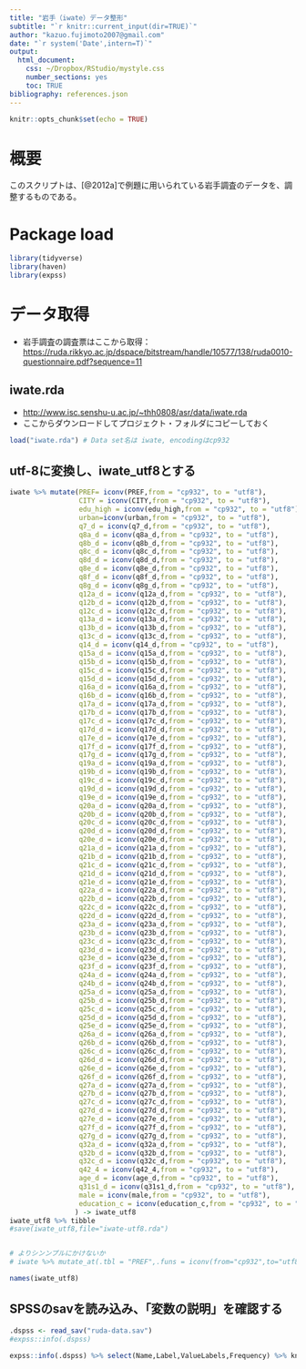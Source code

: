 ```yaml
---
title: "岩手（iwate）データ整形"
subtitle: "`r knitr::current_input(dir=TRUE)`"
author: "kazuo.fujimoto2007@gmail.com"
date: "`r system('Date',intern=T)`"
output: 
  html_document: 
    css: ~/Dropbox/RStudio/mystyle.css
    number_sections: yes
    toc: TRUE
bibliography: references.json
---
```


```r
knitr::opts_chunk$set(echo = TRUE)
```

# 概要

このスクリプトは、[@2012a]で例題に用いられている岩手調査のデータを、調整するものである。

# Package load

```r
library(tidyverse)
library(haven)
library(expss)
```

# データ取得

-   岩手調査の調査票はここから取得：<https://ruda.rikkyo.ac.jp/dspace/bitstream/handle/10577/138/ruda0010-questionnaire.pdf?sequence=11>

## iwate.rda

-   <http://www.isc.senshu-u.ac.jp/~thh0808/asr/data/iwate.rda>
-   ここからダウンロードしてプロジェクト・フォルダにコピーしておく

```r
load("iwate.rda") # Data set名は iwate, encodingはcp932
```

## utf-8に変換し、iwate_utf8とする

```r
iwate %>% mutate(PREF= iconv(PREF,from = "cp932", to = "utf8"),
                 CITY = iconv(CITY,from = "cp932", to = "utf8"),
                 edu_high = iconv(edu_high,from = "cp932", to = "utf8"),
                 urban=iconv(urban,from = "cp932", to = "utf8"),
                 q7_d = iconv(q7_d,from = "cp932", to = "utf8"),
                 q8a_d = iconv(q8a_d,from = "cp932", to = "utf8"),
                 q8b_d = iconv(q8b_d,from = "cp932", to = "utf8"),
                 q8c_d = iconv(q8c_d,from = "cp932", to = "utf8"),
                 q8d_d = iconv(q8d_d,from = "cp932", to = "utf8"),
                 q8e_d = iconv(q8e_d,from = "cp932", to = "utf8"),
                 q8f_d = iconv(q8f_d,from = "cp932", to = "utf8"),
                 q8g_d = iconv(q8g_d,from = "cp932", to = "utf8"),
                 q12a_d = iconv(q12a_d,from = "cp932", to = "utf8"),
                 q12b_d = iconv(q12b_d,from = "cp932", to = "utf8"),
                 q12c_d = iconv(q12c_d,from = "cp932", to = "utf8"),
                 q13a_d = iconv(q13a_d,from = "cp932", to = "utf8"),
                 q13b_d = iconv(q13b_d,from = "cp932", to = "utf8"),
                 q13c_d = iconv(q13c_d,from = "cp932", to = "utf8"),
                 q14_d = iconv(q14_d,from = "cp932", to = "utf8"),
                 q15a_d = iconv(q15a_d,from = "cp932", to = "utf8"),
                 q15b_d = iconv(q15b_d,from = "cp932", to = "utf8"),
                 q15c_d = iconv(q15c_d,from = "cp932", to = "utf8"),
                 q15d_d = iconv(q15d_d,from = "cp932", to = "utf8"),
                 q16a_d = iconv(q16a_d,from = "cp932", to = "utf8"),
                 q16b_d = iconv(q16b_d,from = "cp932", to = "utf8"),
                 q17a_d = iconv(q17a_d,from = "cp932", to = "utf8"),
                 q17b_d = iconv(q17b_d,from = "cp932", to = "utf8"),
                 q17c_d = iconv(q17c_d,from = "cp932", to = "utf8"),
                 q17d_d = iconv(q17d_d,from = "cp932", to = "utf8"),
                 q17e_d = iconv(q17e_d,from = "cp932", to = "utf8"),
                 q17f_d = iconv(q17f_d,from = "cp932", to = "utf8"),
                 q17g_d = iconv(q17g_d,from = "cp932", to = "utf8"),
                 q19a_d = iconv(q19a_d,from = "cp932", to = "utf8"),
                 q19b_d = iconv(q19b_d,from = "cp932", to = "utf8"),
                 q19c_d = iconv(q19c_d,from = "cp932", to = "utf8"),
                 q19d_d = iconv(q19d_d,from = "cp932", to = "utf8"),
                 q19e_d = iconv(q19e_d,from = "cp932", to = "utf8"),
                 q20a_d = iconv(q20a_d,from = "cp932", to = "utf8"),
                 q20b_d = iconv(q20b_d,from = "cp932", to = "utf8"),
                 q20c_d = iconv(q20c_d,from = "cp932", to = "utf8"),
                 q20d_d = iconv(q20d_d,from = "cp932", to = "utf8"),
                 q20e_d = iconv(q20e_d,from = "cp932", to = "utf8"),
                 q21a_d = iconv(q21a_d,from = "cp932", to = "utf8"),
                 q21b_d = iconv(q21b_d,from = "cp932", to = "utf8"),
                 q21c_d = iconv(q21c_d,from = "cp932", to = "utf8"),
                 q21d_d = iconv(q21d_d,from = "cp932", to = "utf8"),
                 q21e_d = iconv(q21e_d,from = "cp932", to = "utf8"),
                 q22a_d = iconv(q22a_d,from = "cp932", to = "utf8"),
                 q22b_d = iconv(q22b_d,from = "cp932", to = "utf8"),
                 q22c_d = iconv(q22c_d,from = "cp932", to = "utf8"),
                 q22d_d = iconv(q22d_d,from = "cp932", to = "utf8"),
                 q23a_d = iconv(q23a_d,from = "cp932", to = "utf8"),
                 q23b_d = iconv(q23b_d,from = "cp932", to = "utf8"),
                 q23c_d = iconv(q23c_d,from = "cp932", to = "utf8"),
                 q23d_d = iconv(q23d_d,from = "cp932", to = "utf8"),
                 q23e_d = iconv(q23e_d,from = "cp932", to = "utf8"),
                 q23f_d = iconv(q23f_d,from = "cp932", to = "utf8"),
                 q24a_d = iconv(q24a_d,from = "cp932", to = "utf8"),
                 q24b_d = iconv(q24b_d,from = "cp932", to = "utf8"),
                 q25a_d = iconv(q25a_d,from = "cp932", to = "utf8"),
                 q25b_d = iconv(q25b_d,from = "cp932", to = "utf8"),
                 q25c_d = iconv(q25c_d,from = "cp932", to = "utf8"),
                 q25d_d = iconv(q25d_d,from = "cp932", to = "utf8"),
                 q25e_d = iconv(q25e_d,from = "cp932", to = "utf8"),
                 q26a_d = iconv(q26a_d,from = "cp932", to = "utf8"),
                 q26b_d = iconv(q26b_d,from = "cp932", to = "utf8"),
                 q26c_d = iconv(q26c_d,from = "cp932", to = "utf8"),
                 q26d_d = iconv(q26d_d,from = "cp932", to = "utf8"),
                 q26e_d = iconv(q26e_d,from = "cp932", to = "utf8"),
                 q26f_d = iconv(q26f_d,from = "cp932", to = "utf8"),
                 q27a_d = iconv(q27a_d,from = "cp932", to = "utf8"),
                 q27b_d = iconv(q27b_d,from = "cp932", to = "utf8"),
                 q27c_d = iconv(q27c_d,from = "cp932", to = "utf8"),
                 q27d_d = iconv(q27d_d,from = "cp932", to = "utf8"),
                 q27e_d = iconv(q27e_d,from = "cp932", to = "utf8"),
                 q27f_d = iconv(q27f_d,from = "cp932", to = "utf8"),
                 q27g_d = iconv(q27g_d,from = "cp932", to = "utf8"),
                 q32a_d = iconv(q32a_d,from = "cp932", to = "utf8"),
                 q32b_d = iconv(q32b_d,from = "cp932", to = "utf8"),
                 q32c_d = iconv(q32c_d,from = "cp932", to = "utf8"),
                 q42_4 = iconv(q42_4,from = "cp932", to = "utf8"),
                 age_d = iconv(age_d,from = "cp932", to = "utf8"),
                 q31s1_d = iconv(q31s1_d,from = "cp932", to = "utf8"),
                 male = iconv(male,from = "cp932", to = "utf8"),
                 education_c = iconv(education_c,from = "cp932", to = "utf8"),
                ) -> iwate_utf8
iwate_utf8 %>% tibble
#save(iwate_utf8,file="iwate-utf8.rda")


# よりシンンプルにかけないか
# iwate %>% mutate_at(.tbl = "PREF",.funs = iconv(from="cp932",to="utf8")) これダメ
```

```r
names(iwate_utf8)
```

## SPSSのsavを読み込み、「変数の説明」を確認する

```r
.dspss <- read_sav("ruda-data.sav")
#expss::info(.dspss) 
```

```r
expss::info(.dspss) %>% select(Name,Label,ValueLabels,Frequency) %>% knitr::kable()
```
